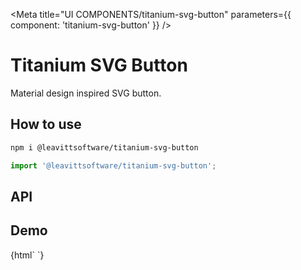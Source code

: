 

<Meta title="UI COMPONENTS/titanium-svg-button" parameters={{ component: 'titanium-svg-button' }} />

# Titanium SVG Button

Material design inspired SVG button.

## How to use

```bash
npm i @leavittsoftware/titanium-svg-button
```

```js
import '@leavittsoftware/titanium-svg-button';
```

## API

<ArgsTable of="titanium-svg-button" />

## Demo

<Canvas withToolbar>
  <Story name="Docs">
    {html`
      <titanium-svg-button path="M20,11V13H8L13.5,18.5L12.08,19.92L4.16,12L12.08,4.08L13.5,5.5L8,11H20Z"></titanium-svg-button>
      <titanium-svg-button path="M8.59,16.58L13.17,12L8.59,7.41L10,6L16,12L10,18L8.59,16.58Z"></titanium-svg-button>
      <titanium-svg-button style="--titanium-svg-button-size: 60px;" path="M5,20H19V18H5M19,9H15V3H9V9H5L12,16L19,9Z"></titanium-svg-button>
      <titanium-svg-button disabled path="M5,20H19V18H5M19,9H15V3H9V9H5L12,16L19,9Z"></titanium-svg-button>
    `}
  </Story>
</Canvas>
